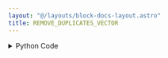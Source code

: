 ```yaml
---
layout: "@/layouts/block-docs-layout.astro"
title: REMOVE_DUPLICATES_VECTOR
---
```



<PythonDocsDisplay docstring={docstring} />

<details>
<summary>Python Code</summary>
```python
from numpy import unique
from flojoy import flojoy, Vector


@flojoy
def REMOVE_DUPLICATES_VECTOR(
    default: Vector,
) -> Vector:
    """The REMOVE_DUPLICATES_VECTOR node returns a vector with only unique elements

    Inputs
    ------
    default : Vector
        The input vector

    Returns
    -------
    Vector
        Unique input vector
    """

    return Vector(v=unique(default.v))

```
[Find this Flojoy Block on GitHub](https://github.com/flojoy-ai/blocks/blob/main/blocks/TRANSFORMERS/VECTOR_MANIPULATION/REMOVE_DUPLICATES_VECTOR/REMOVE_DUPLICATES_VECTOR.py)
</details>


## Example
